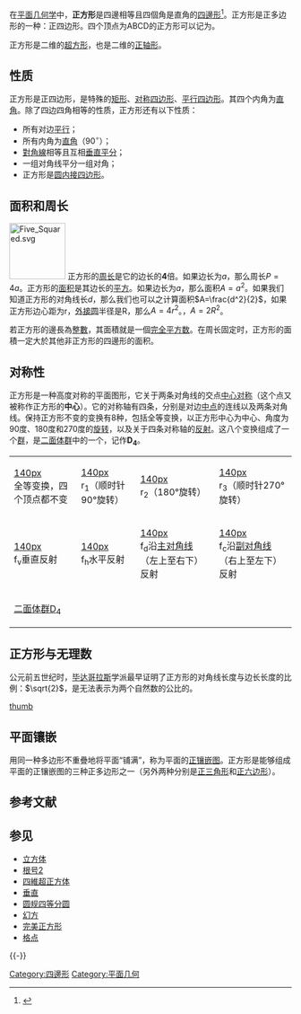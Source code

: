 {{infobox polygon|edges=4|image= Regular polygon 4 annotated.svg|C-D diagram={{CDD|node_1|4|node}}<br/>{{CDD|node_1|2|node_1}}}}
在[[平面几何学|平面几何学]]中，'''正方形'''是四邊相等且四個角是直角的[[四邊形|四邊形]]<ref>{{Cite web|url=https://mathcs.clarku.edu/~djoyce/java/elements/bookI/bookI.html|title=Euclid's Elements, Book I|accessdate=2017-10-21|work=mathcs.clarku.edu|archive-date=2017-09-18|archive-url=https://web.archive.org/web/20170918002359/https://mathcs.clarku.edu/~djoyce/java/elements/bookI/bookI.html|dead-url=no}}</ref>。正方形是正多边形的一种：正四边形。四个顶点为ABCD的正方形可以记为{{正方形记号|ABCD}}。

正方形是二维的[[超方形|超方形]]，也是二维的[[正轴形|正轴形]]。

== 性质 ==
正方形是正四边形，是特殊的[[矩形|矩形]]、[[对称四边形|对称四边形]]、[[平行四边形|平行四边形]]。其四个内角为[[直角|直角]]。除了四边四角相等的性质，正方形还有以下性质：
* 所有对边[[平行|平行]]；
* 所有内角为[[直角|直角]]（<math>90^\circ</math>）；
* [[對角線|對角線]]相等且互相[[垂直平分线|垂直平分]]；
* 一组对角线平分一组对角；
* 正方形是[[圆内接四边形|圆内接四边形]]。

== 面积和周长 ==
[[File:Five_Squared.svg|100px]]
正方形的[[周长|周长]]是它的边长的'''4'''倍。如果边长为''a''，那么周长<math>P=4a</math>。正方形的[[面积|面积]]是其边长的[[平方|平方]]。如果边长为''a''，那么面积<math>A=a^2</math>。如果我们知道正方形的对角线长''d''，那么我们也可以之计算面积<math>A=\frac{d^2}{2}</math>，如果正方形边心距为r，[[外接圆|外接圆]]半径是R，那么<math>A=4r^2</math>。，<math>A=2R^2</math>。

若正方形的邊長為[[整數|整數]]，其面積就是一個[[完全平方数|完全平方数]]。在周长固定时，正方形的面積一定大於其他非正方形的四邊形的面积。

== 对称性 ==
正方形是一种高度对称的平面图形，它关于两条对角线的交点[[中心对称|中心对称]]（这个点又被称作正方形的'''中心'''）。它的对称轴有四条，分别是对边[[中点|中点]]的连线以及两条对角线。保持正方形不变的变换有8种，包括全等变换，以正方形中心为中心、角度为90度、180度和270度的[[旋转|旋转]]，以及关于四条对称轴的[[反射|反射]]。这八个变换组成了一个[[群|群]]，是[[二面体群|二面体群]]中的一个，记作'''D<sub>4</sub>'''。

{|class="wikitable" border="1" style="text-align:center; margin:0 auto .5em auto;"
|-
| [[圖像:group_D8_id.svg|140px]] <br />全等变换，四个顶点都不变 || [[圖像:group_D8_90.svg|140px]] <br /> r<sub>1</sub>（顺时针90°旋转） || [[圖像:group_D8_180.svg|140px]] <br /> r<sub>2</sub>（180°旋转） || [[圖像:group_D8_270.svg|140px]] <br /> r<sub>3</sub>（顺时针270°旋转）
|-
| [[圖像:group_D8_fh.svg|140px]] <br /> f<sub>v</sub>垂直反射 || [[圖像:group_D8_fv.svg|140px]] <br /> f<sub>h</sub>水平反射|| [[圖像:group_D8_f24.svg|140px]] <br /> f<sub>d</sub>沿[[主对角线|主对角线]]（左上至右下）反射 || [[圖像:group_D8_f13.svg|140px]] <br /> f<sub>c</sub>沿[[副对角线|副对角线]]（右上至左下）反射
|-
|style="text-align:left" colspan=4 |[[二面体群|二面体群]]D<sub>4</sub>
|}

== 正方形与无理数 ==
公元前五世纪时，[[毕达哥拉斯|毕达哥拉斯]]学派最早证明了正方形的对角线长度与边长长度的比例：<math>\sqrt{2}</math>，是无法表示为两个自然数的公比的。

[[圖像:Straight_Square_Inscribed_in_a_Circle_240px.gif|thumb]]

== 平面镶嵌 ==
用同一种多边形不重疊地将平面“铺满”，称为平面的[[正多边形镶嵌|正镶嵌图]]。正方形是能够组成平面的正镶嵌图的三种正多边形之一（另外两种分别是[[正三角形|正三角形]]和[[正六边形|正六边形]]）。

== 参考文献 ==
{{Reflist}}

== 参见 ==
{{Portal|几何学}}
* [[立方体|立方体]]
* [[根号2|根号2]]
* [[四維超正方体|四維超正方体]]
* [[垂直|垂直]]
* [[圆规四等分圆|圆规四等分圆]]
* [[幻方|幻方]]
* [[完美正方形|完美正方形]]
* [[格点|格点]]

{{-}}
{{几何术语}}
{{多邊形}}

{{Authority control}}

[[Category:四邊形|Category:四邊形]]
[[Category:平面几何|Category:平面几何]]